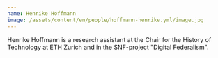 ```yaml
---
name: Henrike Hoffmann
image: /assets/content/en/people/hoffmann-henrike.yml/image.jpg
---
```

Henrike Hoffmann is a research assistant at the Chair for the History of Technology at ETH Zurich and in the SNF-project "Digital Federalism".
